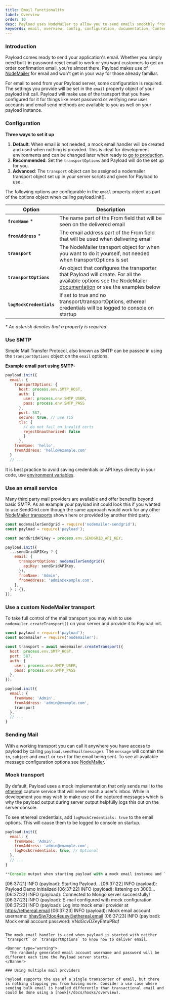 ```yaml
---
title: Email Functionality
label: Overview
order: 10
desc: Payload uses NodeMailer to allow you to send emails smoothly from your app. Set up email functions such as password resets, order confirmations and more.
keywords: email, overview, config, configuration, documentation, Content Management System, cms, headless, javascript, node, react, express
---
```


### Introduction

Payload comes ready to send your application's email. Whether you simply need built-in password reset
email to work or you want customers to get an order confirmation email, you're almost there. Payload makes use of
[NodeMailer](https://nodemailer.com) for email and won't get in your way for those already familiar.

For email to send from your Payload server, some configuration is required. The settings you provide will be set
in the `email` property object of your payload init call. Payload will make use of the transport that you have configured for it for things like reset password or verifying new user accounts and email send methods are available to you as well on your payload instance.

### Configuration

**Three ways to set it up**

1. **Default**: When email is not needed, a mock email handler will be created and used when nothing is provided. This is ideal for development environments and can be changed later when ready to [go to production](/docs/production/deployment).
1. **Recommended**: Set the `transportOptions` and Payload will do the set up for you.
1. **Advanced**: The `transport` object can be assigned a nodemailer transport object set up in your server scripts and given for Payload to use.

The following options are configurable in the `email` property object as part of the options object when calling payload.init().

| Option                       | Description  |
| ---------------------------- | -------------|
| **`fromName`** *             | The name part of the From field that will be seen on the delivered email |
| **`fromAddress`** *          | The email address part of the From field that will be used when delivering email |
| **`transport`**              | The NodeMailer transport object for when you want to do it yourself, not needed when transportOptions is set |
| **`transportOptions`**       | An object that configures the transporter that Payload will create. For all the available options see the [NodeMailer documentation](https://nodemailer.com/smtp/) or see the examples below |
| **`logMockCredentials`**          | If set to true and no transport/transportOptions, ethereal credentials will be logged to console on startup |

*\* An asterisk denotes that a property is required.*

### Use SMTP

Simple Mail Transfer Protocol, also known as SMTP can be passed in using the `transportOptions` object on the `email` options.

**Example email part using SMTP:**
```js
payload.init({
  email: {
    transportOptions: {
      host: process.env.SMTP_HOST,
      auth: {
        user: process.env.SMTP_USER,
        pass: process.env.SMTP_PASS
      },
      port: 587,
      secure: true, // use TLS
      tls: {
        // do not fail on invalid certs
        rejectUnauthorized: false
        }
      },
    fromName: 'hello',
    fromAddress: 'hello@example.com'
  }
  // ...
```

<Banner type="warning">
  It is best practice to avoid saving credentials or API keys directly in your code, use <a href="/docs/configuration/overview#using-environment-variables-in-your-config">environment variables</a>.
</Banner>

### Use an email service

Many third party mail providers are available and offer benefits beyond basic SMTP. As an example your payload init could look this if you wanted to use SendGrid.com though the same approach would work for any other [NodeMailer transports](https://nodemailer.com/transports/) shown here or provided by another third party.

```js
const nodemailerSendgrid = require('nodemailer-sendgrid');
const payload = require('payload');

const sendGridAPIKey = process.env.SENDGRID_API_KEY;

payload.init({
  ...sendGridAPIKey ? {
    email: {
      transportOptions: nodemailerSendgrid({
        apiKey: sendGridAPIKey,
      }),
      fromName: 'Admin',
      fromAddress: 'admin@example.com',
    },
  } : {},
});
```

### Use a custom NodeMailer transport
To take full control of the mail transport you may wish to use `nodemailer.createTransport()` on your server and provide it to Payload init.

```js
const payload = require('payload');
const nodemailer = require('nodemailer');

const transport = await nodemailer.createTransport({
  host: process.env.SMTP_HOST,
  port: 587,
  auth: {
    user: process.env.SMTP_USER,
    pass: process.env.SMTP_PASS
  },
});

payload.init({
  email: {
    fromName: 'Admin',
    fromAddress: 'admin@example.com',
    transport
  },
  // ...
}
```

### Sending Mail
With a working transport you can call it anywhere you have access to payload by calling `payload.sendEmail(message)`. The `message` will contain the `to`, `subject` and `email` or `text` for the email being sent. To see all available message configuration options see [NodeMailer](https://nodemailer.com/message).

### Mock transport
By default, Payload uses a mock implementation that only sends mail to the [ethereal](https://ethereal.email) capture service that will never reach a user's inbox. While in development you may wish to make use of the captured messages which is why the payload output during server output helpfully logs this out on the server console.

To see ethereal credentials, add `logMockCredentials: true` to the email options. This will cause them to be logged to console on startup.

```js
payload.init({
  email: {
    fromName: 'Admin',
    fromAddress: 'admin@example.com',
    logMockCredentials: true, // Optional
  },
  // ...
}

**Console output when starting payload with a mock email instance and logMockCredentials: true**
```
[06:37:21] INFO  (payload): Starting Payload...
[06:37:22] INFO  (payload): Payload Demo Initialized
[06:37:22] INFO  (payload): listening on 3000...
[06:37:22] INFO  (payload): Connected to Mongo server successfully!
[06:37:23] INFO  (payload): E-mail configured with mock configuration
[06:37:23] INFO  (payload): Log into mock email provider at https://ethereal.email
[06:37:23] INFO  (payload): Mock email account username: hhav5jw7doo4euev@ethereal.email
[06:37:23] INFO  (payload): Mock email account password: VNdGcvDZeyEhtuPBqf
```

The mock email handler is used when payload is started with neither `transport` or `transportOptions` to know how to deliver email.

<Banner type="warning">
  The randomly generated email account username and password will be different each time the Payload server starts.
</Banner>

### Using multiple mail providers

Payload supports the use of a single transporter of email, but there is nothing stopping you from having more. Consider a use case where sending bulk email is handled differently than transactional email and could be done using a [hook](/docs/hooks/overview).
